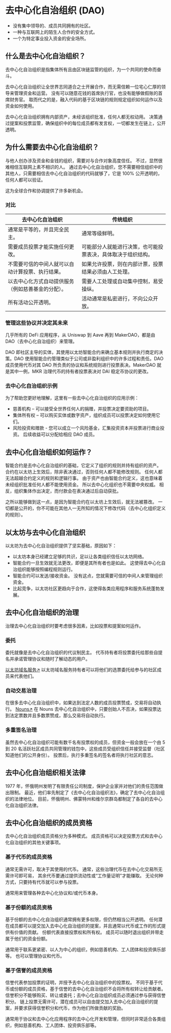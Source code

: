 
# 去中心化自治组织 (DAO)

* 没有集中领导的、成员共同拥有的社区。
* 一种与互联网上的陌生人合作的安全方式。
* 一个为特定事业投入资金的安全场所。

## 什么是去中心化自治组织？
去中心化自治组织是指集体所有且由区块链监管的组织，为一个共同的使命而奋斗。

去中心化自治组织让全世界志同道合之士开展合作，而无需信赖一位宅心仁厚的领导来管理资金和运营。 没有可以随意花钱的首席执行官，也没有能够做假账的首席财务官。 取而代之的是，融入代码的基于区块链的规则规定组织如何运作以及资金如何使用。

去中心化自治组织拥有内部资产，未经该组织批准，任何人都无权动用。 决策通过提案和投票监管，确保组织中的每位成员都有发言权，一切都发生在链上，公开透明。

## 为什么需要去中心化自治组织？
与他人创办涉及资金和金钱的组织，需要对与合作对象高度信任。 不过，显然很难相信互联网上素不相识的人。 通过去中心化自治组织，您不需要相信组织中的其他人，只需要相信去中心化自治组织的代码就够了，它是 100% 公开透明的，任何人都可以验证。

这为全球合作和协调提供了许多新机会。

### 对比
|去中心化自治组织|传统组织|
| ---- | ---- |
|通常是平等的，并且完全民主。|通常等级鲜明。|
|需要成员投票才能实施任何更改。|可能部分人就能进行决策，也可能投票表决，具体取决于组织结构。|
|不需要可信的中间人就可以自动计算投票、执行结果。|如果允许投票，则在内部计票，投票结果必须由人工处理。|
|以去中心化方式自动提供服务（例如慈善基金的分配）。|需要人工处理或自动集中控制，易受操纵。|
|所有活动公开透明。|活动通常是私密进行，不向公众开放。|

### 管理这些协议并决定其未来
几乎所有的 DeFi 应用程序，从 Uniswap 到 Aave 再到 MakerDAO，都是由 DAO（去中心化自治组织）来管理。

DAO 即社区主导的实体，其使用以太坊智能合约来确立基本规则并执行商定的决策。DAO 使用智能合约管理类似于公司或非盈利组织中的许多过程和责任。DAO 成员使用代币对其 DAO 所负责的协议和系统规则进行投票表决。MakerDAO 就是其中一例，MKR 治理代币的持有者投票表决对 DAI 稳定币协议的更改。

### 去中心化自治组织示例
为了帮助您更好地理解，这里有一些去中心化自治组织的应用示例：

* 慈善机构 – 可以接受全世界任何人的捐赠，并投票决定要资助的项目。
* 集体所有权 – 可以购买实体或数字资产，组织成员可以投票决定如何使用它们。
* 风险投资和赠款 - 您可以成立一个风险基金，汇集投资资本并投票进行商业投资。 后续收益可以分配给相应 DAO 成员。

## 去中心化自治组织如何运作？
智能合约是去中心化自治组织的基础，它定义了组织的规则并持有组织的资产。 合约在以太坊上生效后，除非表决通过，否则任何人都不能修改规则。 任何人都无法超越合约定义的规则和逻辑行事。 由于资产也由智能合约定义，这也意味着未经组织批准任何人都不能使用资金。 所以去中心化组织也不需要中央权威。 相反，组织集体作出决定，而付款会在表决通过后自动获批。

之所以能够做到这一点，是因为智能合约在以太坊上生效后，就无法被篡改。 一切都是公开的，你不可能在其他人一无所知的情况下修改代码（去中心化组织定义的规则）。

## 以太坊与去中心化自治组织
以太坊为去中心化自治组织提供了坚实基础，原因如下：

* 以太坊本身已经建立足够的共识，足以让各类组织信任以太坊网络。
* 智能合约一旦生效就无法更改，即便是其所有者也是如此。 这使得去中心化自治组织能够按照编程规则运行。
* 智能合约可以发送/接收资金。 没有这点，您就需要可信的中间人来管理组织资金。
* 比起竞争，以太坊社区更趋向于合作，这使得各类应用程序和服务系统蓬勃发展。

## 去中心化自治组织的治理
治理去中心化自治组织时要考虑很多因素，比如投票和提案如何运作。
### 委托
委托就像是去中心化自治组织的代议制民主。 代币持有者将投票委托给那些自提名并承诺管理协议和随时了解动态的用户。

<a href="https://claim.ens.domains/delegate-ranking">以太坊域名服务↗</a> 以太坊域名服务持有者可以将他们的选票委托给参与的社区成员来代表他们。

### 自动交易治理
在很多去中心化自治组织中，如果达到法定人数的成员投票赞成，交易将自动执行。
<a href="https://nouns.wtf/">Nouns↗</a> 在 Nouns 去中心化自治组织中，只要创始人不否决，如果投票达到法定票数并且多数票赞成，那么交易将自动执行。

### 多重签名治理
虽然去中心化自治组织可能有数千名有投票权的成员，但资金一般会放在一个由 5 到 20 名活跃社区成员共同管理的钱包中，这些成员受组织信任并接受监督（社区知道他们的公开身份）。 投票后，执行多重签名的签名者将执行社区的意志。

## 去中心化自治组织相关法律
1977 年，怀俄明州发明了有限责任公司制度，保护企业家并对他们的责任范围做出限制。 最近，他们率先制定了《去中心化自治组织法》，确定了去中心化自治组织的法律地位。 目前，怀俄明州、佛蒙特州和维尔京群岛都制定了各自的去中心化自治组织法律。

## 去中心化自治组织的成员资格
去中心化自治组织成员资格分为多种模式。 成员资格可以决定投票方式和去中心化自治组织的其他关键事项。

### 基于代币的成员资格
通常无需许可，取决于其使用的代币。 通常，这些治理代币在去中心化交易所无需许可即可易， 其余代币要通过提供流动性或“工作量证明”才能赚取。 无论何种方式，只要持有代币就可以参与投票。

通常用来管理各种去中心化协议和/或代币本身。

### 基于份额的成员资格
基于份额的去中心化自治组织通常拥有更多权限，但仍然相当公开透明。 任何潜在成员都可以提交加入去中心化自治组织的提案，并且通常以代币或工作的形式提供有价值的贡献。 份额代表直接投票权和所有权。 成员可以随时退出组织并带走属于他们的资金份额。

通常用于联系更紧密、以人为中心的组织，例如慈善机构、工人团体和投资俱乐部等。 也可以管理协议和代币。

### 基于信誉的成员资格
信誉代表参加投票的证明，并授予去中心化自治组织中的投票权。 不同于基于代币或份额的成员资格，基于信誉的去中心化自治组织不会将所有权转让给贡献者。 信誉积分不能够购买、转让或委托；去中心化自治组织成员必须通过参与获得信誉积分。 链上投票无需许可，潜在成员可以自由提交加入去中心化自治组织的提案，并要求获得信誉积分和代币，作为他们所做贡献的奖励。

通常用于协议和去中心化应用程序的去中心化开发和管理，但同时非常适合各类组织，例如慈善机构、工人团体、投资俱乐部等。



